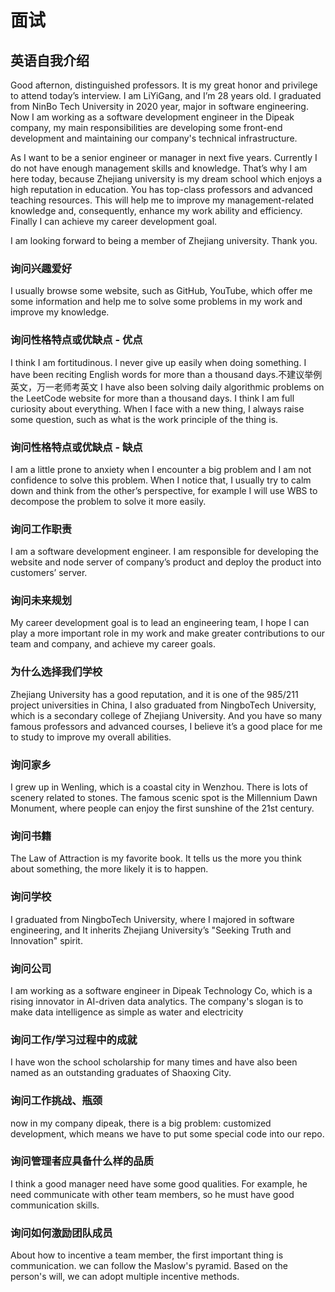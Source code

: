 # 面试

<RandomItem />

## 英语自我介绍

Good afternon, distinguished professors.
It is my great honor and privilege to attend today’s interview.
I am LiYiGang, and I’m 28 years old.
I graduated from NinBo Tech University in 2020 year, major in software engineering.
Now I am working as a software development engineer in the Dipeak company, my main responsibilities are developing some front-end development and maintaining our company's technical infrastructure.

As I want to be a senior engineer or manager in next five years. Currently I do not have enough management skills and knowledge. That’s why I am here today, because Zhejiang university is my dream school which enjoys a high reputation in education. You has top-class professors and advanced teaching resources. This will help me to improve my management-related knowledge and, consequently, enhance my work ability and efficiency. Finally I can achieve my career development goal.

I am looking forward to being a member of Zhejiang university. Thank you.

### 询问兴趣爱好

I usually browse some website, such as GitHub, YouTube, which offer me some information and help me to solve some problems in my work and improve my knowledge.

### 询问性格特点或优缺点 - 优点

I think I am fortitudinous. I never give up easily when doing something. I have been reciting English words for more than a thousand days.不建议举例英文，万一老师考英文
I have also been solving daily algorithmic problems on the LeetCode website for more than a thousand days.
I think I am full curiosity about everything. When I face with a new thing, I always raise some question, such as what is the work principle of the thing is.

### 询问性格特点或优缺点 - 缺点

I am a little prone to anxiety when I encounter a big problem and I am not confidence to solve this problem.
When I notice that, I usually try to calm down and think from the other’s perspective, for example I will use WBS to decompose the problem to solve it more easily.

### 询问工作职责

I am a software development engineer. I am responsible for developing the website and node server of company’s product and deploy the product into customers’ server.

### 询问未来规划

My career development goal is to lead an engineering team, I hope I can play a more important role in my work and make greater contributions to our team and company, and achieve my career goals.

### 为什么选择我们学校

Zhejiang University has a good reputation, and it is one of the 985/211 project universities in China, I also graduated from NingboTech University, which is a secondary college of Zhejiang University. And you have so many famous professors and advanced courses, I believe it’s a good place for me to study to improve my overall abilities.

### 询问家乡

I grew up in Wenling, which is a coastal city in Wenzhou. There is lots of scenery related to stones. The famous scenic spot is the Millennium Dawn Monument, where people can enjoy the first sunshine of the 21st century.

### 询问书籍

The Law of Attraction is my favorite book. It tells us the more you think about something, the more likely it is to happen.

### 询问学校

I graduated from NingboTech University, where I majored in software engineering, and It inherits Zhejiang University’s "Seeking Truth and Innovation" spirit.

### 询问公司

I am working as a software engineer in Dipeak Technology Co, which is a rising innovator in AI-driven data analytics. The company's slogan is to make data intelligence as simple as water and electricity

### 询问工作/学习过程中的成就

I have won the school scholarship for many times and have also been named as an outstanding graduates of Shaoxing City.

### 询问工作挑战、瓶颈

now in my company dipeak, there is a big problem: customized development, which means we have to put some special code into our repo.

### 询问管理者应具备什么样的品质

I think a good manager need have some good qualities. For example, he need communicate with other team members, so he must have good communication skills.

### 询问如何激励团队成员

About how to incentive a team member, the first important thing is communication. we can follow the Maslow's pyramid. Based on the person's will, we can adopt multiple incentive methods.
